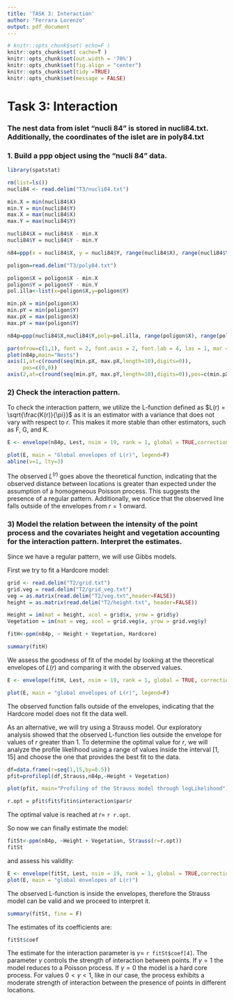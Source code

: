```yaml
---
title: 'TASK 3: Interaction'
author: "Ferrara Lorenzo"
output: pdf_document
---
```


```r
# knitr::opts_chunk$set( echo=F )
knitr::opts_chunk$set( cache=T )
knitr::opts_chunk$set(out.width = '70%')
knitr::opts_chunk$set(fig.align = "center")
knitr::opts_chunk$set(tidy =TRUE)
knitr::opts_chunk$set(message = FALSE)
```

# Task 3: Interaction

### The nest data from islet “nucli 84” is stored in nucli84.txt. Additionally, the coordinates of the islet are in poly84.txt

### 1. Build a ppp object using the “nucli 84” data.

```r
library(spatstat)
```

```r
rm(list=ls())
nucli84 <- read.delim("T3/nucli84.txt")

min.X = min(nucli84$X)
min.Y = min(nucli84$Y)
max.X = max(nucli84$X)
max.Y = max(nucli84$Y)

nucli84$X = nucli84$X - min.X
nucli84$Y = nucli84$Y - min.Y

n84=ppp(x = nucli84$X, y = nucli84$Y, range(nucli84$X), range(nucli84$Y))

poligon=read.delim("T3/poly84.txt")

poligon$X = poligon$X - min.X
poligon$Y = poligon$Y - min.Y
pol.illa<-list(x=poligon$X,y=poligon$Y)

min.pX = min(poligon$X)
min.pY = min(poligon$Y)
max.pX = max(poligon$X)
max.pY = max(poligon$Y)

n84p=ppp(nucli84$X,nucli84$Y,poly=pol.illa, range(poligon$X), range(poligon$Y))
```


```r
par(mfrow=c(1,1), font = 2, font.axis = 2, font.lab = 4, las = 1, mar = c(0, 0, 2, 0))
plot(n84p,main="Nests")
axis(1,at=c(round(seq(min.pX, max.pX,length=10),digits=0)),
     pos=c(0,0))
axis(2,at=c(round(seq(min.pY, max.pY,length=10),digits=0)),pos=c(min.pX-4,min.pY-50))

```

### 2) Check the interaction pattern.

To check the interaction pattern, we utilize the L-function defined as $L(r) = \sqrt{\frac{K(r)}{\pi}}$ as it is an estimator with a variance that does not vary with respect to $r$. This makes it more stable than other estimators, such as F, G, and K.

```r
E <- envelope(n84p, Lest, nsim = 19, rank = 1, global = TRUE,correction="best")
```

```r
plot(E, main = "Global envelopes of L(r)", legend=F)
abline(v=1, lty=3)
```

The observed $L^(r)$ goes above the theoretical function, indicating that the observed distance between locations is greater than expected under the assumption of a homogeneous Poisson process. This suggests the presence of a regular pattern. Additionally, we notice that the observed line falls outside of the envelopes from $r=1$ onward.

### 3) Model the relation between the intensity of the point process and the covariates height and vegetation accounting for the interaction pattern. Interpret the estimates.

Since we have a regular pattern, we will use Gibbs models.

First we try to fit a Hardcore model:

```r
grid <- read.delim("T2/grid.txt")
grid.veg = read.delim("T2/grid_veg.txt")
veg = as.matrix(read.delim("T2/veg.txt",header=FALSE))
height = as.matrix(read.delim("T2/height.txt", header=FALSE))

Height = im(mat = height, xcol = grid$x, yrow = grid$y)
Vegetation = im(mat = veg, xcol = grid.veg$x, yrow = grid.veg$y)

fitH<-ppm(n84p, ~ Height + Vegetation, Hardcore)
```

```r
summary(fitH)
```

We assess the goodness of fit of the model by looking at the theoretical envelopes of $L(r)$ and comparing it with the observed values.

```r
E <- envelope(fitH, Lest, nsim = 19, rank = 1, global = TRUE, correction="best")
```

```r
plot(E, main = "global envelopes of L(r)", legend=F)
```

The observed function falls outside of the envelopes, indicating that the Hardcore model does not fit the data well. 

As an alternative, we will try using a Strauss model. Our exploratory analysis showed that the observed L-function lies outside the envelope for values of $r$ greater than 1. To determine the optimal value for $r$, we will analyze the profile likelihood using a range of values inside the interval $[1,15]$ and choose the one that provides the best fit to the data.

```r
df=data.frame(r=seq(1,15,by=0.5))
pfit=profilepl(df,Strauss,n84p,~Height + Vegetation)
```

```r
plot(pfit, main="Profiling of the Strauss model through logLikelihood")
```

```r
r.opt = pfit$fit$fitin$interaction$par$r
```

The optimal value is reached at $r=$ `r r.opt`.

So now we can finally estimate the model:

```r
fitSt<-ppm(n84p, ~Height + Vegetation, Strauss(r=r.opt))
fitSt
```

and assess his validity:

```r
E <- envelope(fitSt, Lest, nsim = 19, rank = 1, global = TRUE,correction="best")
plot(E, main = "global envelopes of L(r)")
```

The observed L-function is inside the envelopes, therefore the Strauss model can be valid and we proceed to interpret it.

```r
summary(fitSt, fine = F)
```

The estimates of its coefficients are:

```r
fitSt$coef
```

The estimate for the interaction parameter is	$\gamma =$ `r fitSt$coef[4]`. 
The parameter $\gamma$ controls the strength of interaction between points. If $\gamma = 1$ the model
reduces to a Poisson process. If $\gamma = 0$ the model is a hard core process. For values $0 < \gamma < 1$, like in our case, the process exhibits a moderate strength of interaction between the presence of points in different locations.


